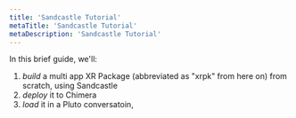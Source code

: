 ```yaml
---
title: 'Sandcastle Tutorial'
metaTitle: 'Sandcastle Tutorial'
metaDescription: 'Sandcastle Tutorial'
---
```


In this brief guide, we'll:
1. *build* a multi app XR Package (abbreviated as "xrpk" from here on) from scratch, using Sandcastle
2. *deploy* it to Chimera
3. *load* it in a Pluto conversatoin,
